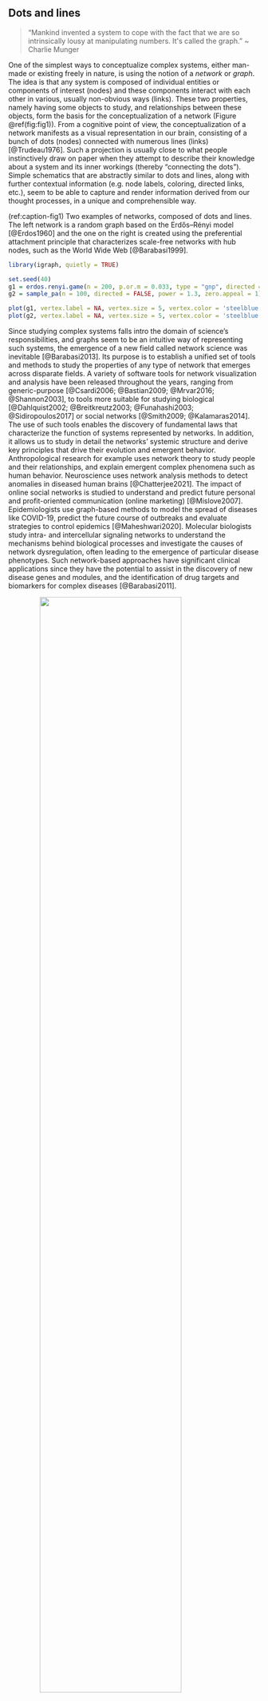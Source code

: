 ## Dots and lines {-}

```{=html}
<blockquote>&ldquo;Mankind invented a system to cope with the fact that we are so intrinsically lousy at manipulating numbers. It's called the graph.&rdquo; ~ Charlie Munger</blockquote>
```

\indent
One of the simplest ways to conceptualize complex systems, either man-made or existing freely in nature, is using the notion of a *network* or *graph*.
The idea is that any system is composed of individual entities or components of interest (nodes) and these components interact with each other in various, usually non-obvious ways (links).
These two properties, namely having some objects to study, and relationships between these objects, form the basis for the conceptualization of a network (Figure \@ref(fig:fig1)).
From a cognitive point of view, the conceptualization of a network manifests as a visual representation in our brain, consisting of a bunch of dots (nodes) connected with numerous lines (links) [@Trudeau1976].
Such a projection is usually close to what people instinctively draw on paper when they attempt to describe their knowledge about a system and its inner workings (thereby "connecting the dots").
Simple schematics that are abstractly similar to dots and lines, along with further contextual information (e.g. node labels, coloring, directed links, etc.), seem to be able to capture and render information derived from our thought processes, in a unique and comprehensible way.

(ref:caption-fig1) Two examples of networks, composed of dots and lines. The left network is a random graph based on the Erdős–Rényi model [@Erdos1960] and the one on the right is created using the preferential attachment principle that characterizes scale-free networks with hub nodes, such as the World Wide Web [@Barabasi1999].

```r
library(igraph, quietly = TRUE)

set.seed(40)
g1 = erdos.renyi.game(n = 200, p.or.m = 0.033, type = "gnp", directed = FALSE)
g2 = sample_pa(n = 100, directed = FALSE, power = 1.3, zero.appeal = 1)

plot(g1, vertex.label = NA, vertex.size = 5, vertex.color = 'steelblue')
plot(g2, vertex.label = NA, vertex.size = 5, vertex.color = 'steelblue')
```

Since studying complex systems falls intro the domain of science's responsibilities, and graphs seem to be an intuitive way of representing such systems, the emergence of a new field called network science was inevitable [@Barabasi2013].
Its purpose is to establish a unified set of tools and methods to study the properties of any type of network that emerges across disparate fields.
A variety of software tools for network visualization and analysis have been released throughout the years, ranging from generic-purpose [@Csardi2006; @Bastian2009; @Mrvar2016; @Shannon2003], to tools more suitable for studying biological [@Dahlquist2002; @Breitkreutz2003; @Funahashi2003; @Sidiropoulos2017] or social networks [@Smith2009; @Kalamaras2014].
The use of such tools enables the discovery of fundamental laws that characterize the function of systems represented by networks.
In addition, it allows us to study in detail the networks' systemic structure and derive key principles that drive their evolution and emergent behavior.
Anthropological research for example uses network theory to study people and their relationships, and explain emergent complex phenomena such as human behavior.
Neuroscience uses network analysis methods to detect anomalies in diseased human brains [@Chatterjee2021].
The impact of online social networks is studied to understand and predict future personal and profit-oriented communication (online marketing) [@Mislove2007].
Epidemiologists use graph-based methods to model the spread of diseases like COVID-19, predict the future course of outbreaks and evaluate strategies to control epidemics [@Maheshwari2020].
Molecular biologists study intra- and intercellular signaling networks to understand the mechanisms behind biological processes and investigate the causes of network dysregulation, often leading to the emergence of particular disease phenotypes.
Such network-based approaches have significant clinical applications since they have the potential to assist in the discovery of new disease genes and modules, and the identification of drug targets and biomarkers for complex diseases [@Barabasi2011].

```{=html}
<img src='https://media.giphy.com/media/eljCVpMrhepUSgZaVP/source.gif' style='display: block; margin-left: auto; margin-right: auto;' width='75%' onError="this.style.display='none'"></img>
```

The work presented in this thesis is heavily based on this network medicine paradigm, with causal molecular interaction networks as the main object of study.
Our primary focus is on protein-protein interaction (PPI) networks, with proteins as nodes and their physical contacts and interactions as links, and gene regulatory networks, represented for example by directed regulatory relationships between transcription factors and genes (TF-TG networks).
These types of networks demonstrate a system of signal transduction pathways connected by crosstalk and embedded in feedback loops, forming what is known as the *Prior Knowledge Network* (PKN).
The causality property of the PKN stems from the fact that the network links are directed (i.e. protein X affects protein Y) and signed (Y is inhibited or activated as a result).
It is exactly this causality information that allows the investigation of behaviors from a systems perspective.
Such networks form the basis for the study and computational modeling of cancer, which is another subject of investigation in this thesis.
In the subsequent chapters, we will discuss how we addressed problems related to the formalization, access and public sharing of the knowledge encoded in the PKN.

\newpage
